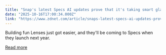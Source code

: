 ```yaml
---
title: "Snap's latest Specs AI updates prove that it's taking smart glasses seriously (but in a different way)"
date: "2025-10-16T17:00:34.000Z"
link: "https://www.zdnet.com/article/snaps-latest-specs-ai-updates-prove-that-its-taking-smart-glasses-seriously-but-in-a-different-way/"
---
```


Building fun Lenses just got easier, and they'll be coming to Specs when they launch next year.

[Read more](https://www.zdnet.com/article/snaps-latest-specs-ai-updates-prove-that-its-taking-smart-glasses-seriously-but-in-a-different-way/)
